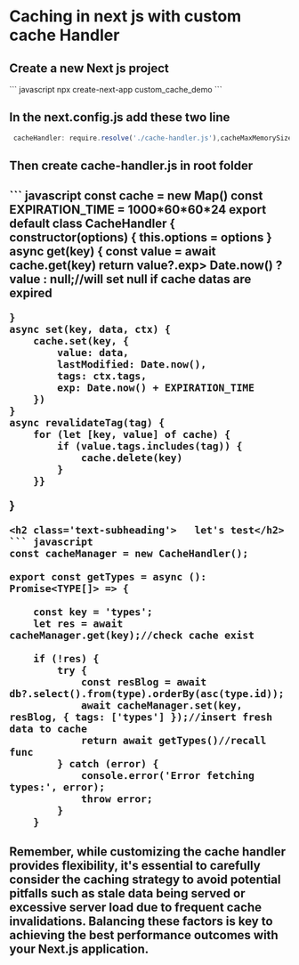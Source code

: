 <h1 className='text-heading font-semibold'>Caching in next js with custom cache Handler</h1>

<h2 class='text-subheading mt-4'> Create a new Next js project</h2>
``` javascript
npx create-next-app custom_cache_demo
```
<h2 class='text-subheading'>  In the next.config.js add these two line</h2>


``` javascript next.config.js
 cacheHandler: require.resolve('./cache-handler.js'),cacheMaxMemorySize: 20, //optional (50 mb) is default
```


<h2 class='text-subheading'>  Then create cache-handler.js in root folder<h2/>
``` javascript 
const cache = new Map()
const EXPIRATION_TIME = 1000*60*60*24
export default class CacheHandler {
    constructor(options) {
        this.options = options
    }
async get(key) {
        const value = await cache.get(key)
        return value?.exp> Date.now() ? value : null;//will set null if cache datas are expired

    }
    async set(key, data, ctx) {
        cache.set(key, {
            value: data,
            lastModified: Date.now(),
            tags: ctx.tags,
            exp: Date.now() + EXPIRATION_TIME
        })
    }
    async revalidateTag(tag) {
        for (let [key, value] of cache) {
            if (value.tags.includes(tag)) {
                cache.delete(key)
            }
        }}
}
```
<h2 class='text-subheading'>   let's test</h2>
``` javascript
const cacheManager = new CacheHandler();

export const getTypes = async (): Promise<TYPE[]> => {

    const key = 'types';
    let res = await cacheManager.get(key);//check cache exist

    if (!res) {
        try {
            const resBlog = await db?.select().from(type).orderBy(asc(type.id)); 
            await cacheManager.set(key, resBlog, { tags: ['types'] });//insert fresh data to cache
            return await getTypes()//recall func
        } catch (error) {
            console.error('Error fetching types:', error);
            throw error;
        }
    }
```
<h2 class='text-subheading font-primary'>  Remember, while customizing the cache handler provides flexibility, it's essential to carefully consider the caching strategy to avoid potential pitfalls such as stale data being served or excessive server load due to frequent cache invalidations. Balancing these factors is key to achieving the best performance outcomes with your Next.js application.</>

